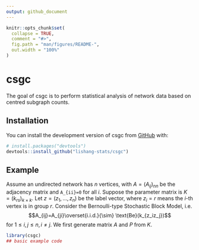 ```yaml
---
output: github_document
---
```


<!-- README.md is generated from README.Rmd. Please edit that file -->

```r
knitr::opts_chunk$set(
  collapse = TRUE,
  comment = "#>",
  fig.path = "man/figures/README-",
  out.width = "100%"
)
```

# csgc

<!-- badges: start -->
<!-- badges: end -->

The goal of csgc is to perform statistical analysis of network data based on centred subgraph counts.

## Installation

You can install the development version of csgc from [GitHub](https://github.com/) with:

``` r
# install.packages("devtools")
devtools::install_github("lishang-stats/csgc")
```

## Example

Assume an undirected network has $n$ vertices, with $A=(A_{ij})_{nn}$ be the adjacency matrix and `A_{ii}=0` for all $i$. Suppose the parameter matrix is $K=(k_{rs})_{k\times k}$. Let $z=(z_1,\dots,z_n)$ be the label vector, where $z_i=r$ means the $i$-th vertex is in group $r$. Consider the Bernoulli-type Stochastic Block Model, i.e.
$$A_{ij}=A_{ji}\overset{i.i.d.}{\sim} \text{Be}(k_{z_iz_j})$$
for $1\leq i,j\leq n, i\ne j$. We first generate matrix $A$ and $P$ from $K$.

```r
library(csgc)
## basic example code
```

